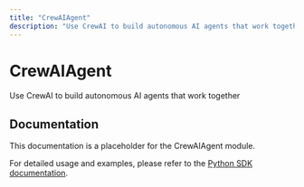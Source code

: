 ```yaml
---
title: "CrewAIAgent"
description: "Use CrewAI to build autonomous AI agents that work together"
---
```


# CrewAIAgent

Use CrewAI to build autonomous AI agents that work together

## Documentation

This documentation is a placeholder for the CrewAIAgent module.

For detailed usage and examples, please refer to the [Python SDK documentation](/reference/sdk/python).
